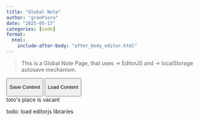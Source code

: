 ```yaml
---
title: "Global Note"
author: "granPiero"
date: "2025-05-17"
categories: [code]
format: 
  html:
    include-after-body: "after_body_editor.html"
---
```


> This is a Global Note Page, that uses -\> EditorJS and -\> localStorage autosave mechanism.

<button id="saveButton">

Save Content

</button>

<button id="loadButton">

Load Content

</button>

```{=html}
<div id="editorjs">toto's place is vacant</div>
```

todo: load editorjs libraries
